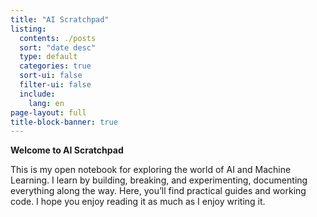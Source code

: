 ```yaml
---
title: "AI Scratchpad"
listing:
  contents: ./posts
  sort: "date desc"
  type: default
  categories: true
  sort-ui: false
  filter-ui: false
  include:
    lang: en
page-layout: full
title-block-banner: true
---
```


**Welcome to AI Scratchpad**

This is my open notebook for exploring the world of AI and Machine Learning. I learn by building, breaking, and experimenting, documenting everything along the way. Here, you’ll find practical guides and working code. I hope you enjoy reading it as much as I enjoy writing it.
